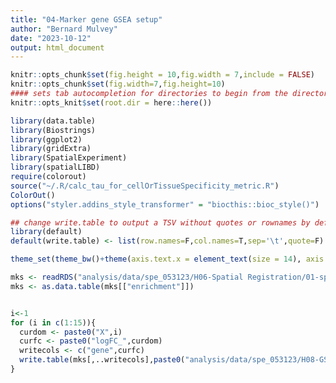 ```yaml
---
title: "04-Marker gene GSEA setup"
author: "Bernard Mulvey"
date: "2023-10-12"
output: html_document
---
```


```r
knitr::opts_chunk$set(fig.height = 10,fig.width = 7,include = FALSE)
knitr::opts_chunk$set(fig.width=7,fig.height=10)
#### sets tab autocompletion for directories to begin from the directory containing the .Rproj session, instead of the script's directory if different
knitr::opts_knit$set(root.dir = here::here())

library(data.table)
library(Biostrings)
library(ggplot2)
library(gridExtra)
library(SpatialExperiment)
library(spatialLIBD)
require(colorout)
source("~/.R/calc_tau_for_cellOrTissueSpecificity_metric.R")
ColorOut()
options("styler.addins_style_transformer" = "biocthis::bioc_style()")

## change write.table to output a TSV without quotes or rownames by default
library(default)
default(write.table) <- list(row.names=F,col.names=T,sep='\t',quote=F)

theme_set(theme_bw()+theme(axis.text.x = element_text(size = 14), axis.title.x = element_text(size = 16), axis.text.y = element_text(size = 14), axis.title.y = element_text(size =16), plot.title = element_text(size = 20,hjust=0.5), strip.text = element_text(size=18), legend.text = element_text(size=10), legend.title = element_text(size=11,hjust=0.5)))
```

```r
mks <- readRDS("analysis/data/spe_053123/H06-Spatial Registration/01-spatialHYP_single-spdomain_sLIBD-enrichmntmodelres.RDS")
mks <- as.data.table(mks[["enrichment"]])


i<-1
for (i in c(1:15)){
  curdom <- paste0("X",i)
  curfc <- paste0("logFC_",curdom)
  writecols <- c("gene",curfc)
  write.table(mks[,..writecols],paste0("analysis/data/spe_053123/H08-GSEA, GO etc/04-Domain marker lfc for GSEA prerank input/",curdom,".rnk"),sep='\t',quote=F,row.names=F,col.names=F)
}
```